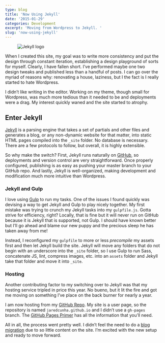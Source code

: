 ```yaml
---
type: blog
title: 'Now Using Jekyll'
date: '2015-01-29'
categories: Development
excerpt: 'Moving from Wordpress to Jekyll. '
slug: 'now-using-jekyll'
---
```


<figure class="narrow">
  <img
    src="https://ik.imagekit.io/jaredcunhadotcom/jekyll-logo.png"
    alt="Jekyll logo"
  />
</figure>

When I created this site, my goal was to write more consistency and put the design through constant iteration, establishing a design playground of sorts for myself. Clearly, I have fallen short. I’ve performed maybe one two design tweaks and published less than a handful of posts. I can go over the myriad of reasons why: renovating a house, laziness, but I the fact is I really started to hate Wordpress.

I didn’t like writing in the editor. Working on my theme, though small for Wordpress, was much more tedious than it needed to be and deployments were a drag. My interest quickly waned and the site started to atrophy.

## Enter Jekyll

[Jekyll](http://jekyllrb.com) is a parsing engine that takes a set of partials and other files and generates a blog, or any non-dynamic website for that matter, into static HTML pages compiled into the `_site` folder. No database is necessary. There are a few protocols to follow, but overall, it is highly extensible.

So why make the switch? First, Jekyll runs naturally on [GitHub](http://github.com), so deployments and version control are very straightforward. Once properly configured, publishing is as easy as pushing your master branch to your GitHub repo. And lastly, Jekyll is well-organized, making development and modification much more intuitive than Wordpress.

### Jekyll and Gulp

I love using [Gulp](http://gulpjs.com) to run my tasks. One of the issues I found quickly was devising a way to get Jekyll and Gulp to play nicely together. My first mistake was trying to crunch my Jekyll tasks into my `gulpfile.js`. Gotta strive for efficiency, right? Locally, that is fine but it will never run on GitHub because it is Jekyll that is supported, not Gulp. I should have known better but I’ll go ahead and blame our new puppy and the precious sleep he has taken away from me!

Instead, I reconfigured my `gulpfile` to more or less _precompile_ my assets first and then let Jekyll build the site. Jekyll will move any folders that do not begin with an underscore into the `_site` folder, so I use Gulp to run Sass, concatenate JS, lint, compress images, etc. into an `assets` folder and Jekyll take that folder and move it into `_site`.

### Hosting

Another contributing factor to my switching over to Jekyll was that my hosting service tripled in price this year. No bueno, but it lit the fire and got me moving on something I’ve place on the back burner for nearly a year.

I am now hosting from my [GitHub Repo](https://github.com/jaredcunha/jaredcunha.github.io). My site is a user page, so the repository is named `jaredcunha.github.io` and I didn’t use a `gh-pages` branch. The [GitHub Pages Primer](https://pages.github.com/) has all the information that you’ll need.

All in all, the process went pretty well. I didn’t feel the need to do a [blog migration](http://jekyllrb.com/docs/migrations/) due to so little content on the site. I’m excited with the new setup and ready to move forward.
